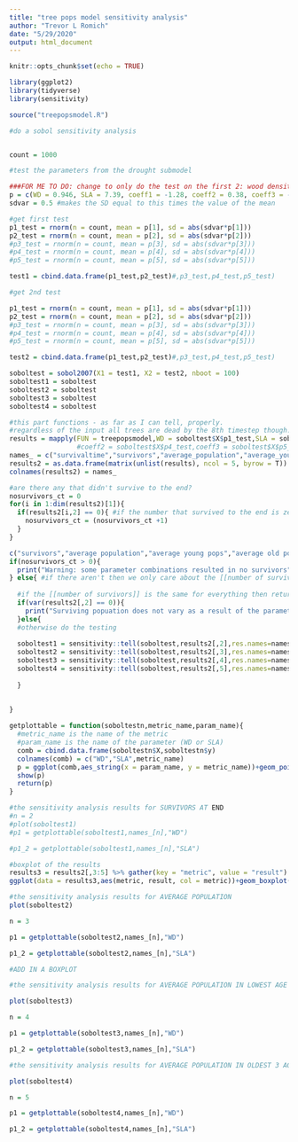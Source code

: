 ---
title: "tree pops model sensitivity analysis"
author: "Trevor L Romich"
date: "5/29/2020"
output: html_document
---

```{r setup, include=FALSE}
knitr::opts_chunk$set(echo = TRUE)

library(ggplot2)
library(tidyverse)
library(sensitivity)

source("treepopsmodel.R")
```

```{r sensitivity}
#do a sobol sensitivity analysis


count = 1000

#test the parameters from the drought submodel

###FOR ME TO DO: change to only do the test on the first 2: wood density and SLA
p = c(WD = 0.946, SLA = 7.39, coeff1 = -1.28, coeff2 = 0.38, coeff3 = -0.41)
sdvar = 0.5 #makes the SD equal to this times the value of the mean

#get first test
p1_test = rnorm(n = count, mean = p[1], sd = abs(sdvar*p[1]))
p2_test = rnorm(n = count, mean = p[2], sd = abs(sdvar*p[2]))
#p3_test = rnorm(n = count, mean = p[3], sd = abs(sdvar*p[3]))
#p4_test = rnorm(n = count, mean = p[4], sd = abs(sdvar*p[4]))
#p5_test = rnorm(n = count, mean = p[5], sd = abs(sdvar*p[5]))

test1 = cbind.data.frame(p1_test,p2_test)#,p3_test,p4_test,p5_test)

#get 2nd test

p1_test = rnorm(n = count, mean = p[1], sd = abs(sdvar*p[1]))
p2_test = rnorm(n = count, mean = p[2], sd = abs(sdvar*p[2]))
#p3_test = rnorm(n = count, mean = p[3], sd = abs(sdvar*p[3]))
#p4_test = rnorm(n = count, mean = p[4], sd = abs(sdvar*p[4]))
#p5_test = rnorm(n = count, mean = p[5], sd = abs(sdvar*p[5]))

test2 = cbind.data.frame(p1_test,p2_test)#,p3_test,p4_test,p5_test)

soboltest = sobol2007(X1 = test1, X2 = test2, nboot = 100)
soboltest1 = soboltest
soboltest2 = soboltest
soboltest3 = soboltest
soboltest4 = soboltest

#this part functions - as far as I can tell, properly.
#regardless of the input all trees are dead by the 8th timestep though.
results = mapply(FUN = treepopsmodel,WD = soboltest$X$p1_test,SLA = soboltest$X$p2_test)#,coeff1 = soboltest$X$p3_test,
                 #coeff2 = soboltest$X$p4_test,coeff3 = soboltest$X$p5_test)
names_ = c("survivaltime","survivors","average_population","average_young_pops","average_old_pops")
results2 = as.data.frame(matrix(unlist(results), ncol = 5, byrow = T))
colnames(results2) = names_

#are there any that didn't survive to the end?
nosurvivors_ct = 0
for(i in 1:dim(results2)[1]){
  if(results2[i,2] == 0){ #if the number that survived to the end is zero
    nosurvivors_ct = (nosurvivors_ct +1)
  }
}

c("survivors","average population","average young pops","average old pops")
if(nosurvivors_ct > 0){
  print("Warning: some parameter combinations resulted in no survivors")
} else{ #if there aren't then we only care about the [[number of survivors]]*
  
  #if the [[number of survivors]] is the same for everything then return an error message
  if(var(results2[,2] == 0)){
    print("Surviving popuation does not vary as a result of the parameters")
  }else{
  #otherwise do the testing
  
  soboltest1 = sensitivity::tell(soboltest,results2[,2],res.names=names_[2])
  soboltest2 = sensitivity::tell(soboltest,results2[,3],res.names=names_[3])
  soboltest3 = sensitivity::tell(soboltest,results2[,4],res.names=names_[4])
  soboltest4 = sensitivity::tell(soboltest,results2[,5],res.names=names_[5])
    
  }
  
  
}

getplottable = function(soboltestn,metric_name,param_name){
  #metric_name is the name of the metric
  #param_name is the name of the parameter (WD or SLA)
  comb = cbind.data.frame(soboltestn$X,soboltestn$y)
  colnames(comb) = c("WD","SLA",metric_name)
  p = ggplot(comb,aes_string(x = param_name, y = metric_name))+geom_point()
  show(p)
  return(p)
}


```

```{r results survivors}
#the sensitivity analysis results for SURVIVORS AT END
#n = 2
#plot(soboltest1)
#p1 = getplottable(soboltest1,names_[n],"WD")

#p1_2 = getplottable(soboltest1,names_[n],"SLA")


```

```{r boxplot}
#boxplot of the results
results3 = results2[,3:5] %>% gather(key = "metric", value = "result")
ggplot(data = results3,aes(metric, result, col = metric))+geom_boxplot()


```

```{r results average}
#the sensitivity analysis results for AVERAGE POPULATION
plot(soboltest2)

n = 3

p1 = getplottable(soboltest2,names_[n],"WD")

p1_2 = getplottable(soboltest2,names_[n],"SLA")

#ADD IN A BOXPLOT
```

```{r results average young}
#the sensitivity analysis results for AVERAGE POPULATION IN LOWEST AGE CLASS

plot(soboltest3)

n = 4

p1 = getplottable(soboltest3,names_[n],"WD")

p1_2 = getplottable(soboltest3,names_[n],"SLA")

```

```{r results average old}
#the sensitivity analysis results for AVERAGE POPULATION IN OLDEST 3 AGE CLASSES [the 3 is arbitrary!]

plot(soboltest4)

n = 5

p1 = getplottable(soboltest4,names_[n],"WD")

p1_2 = getplottable(soboltest4,names_[n],"SLA")

```